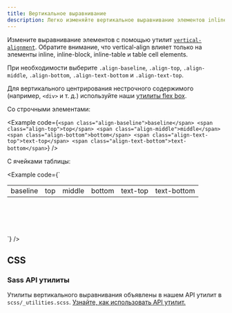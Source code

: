 ```yaml
---
title: Вертикальное выравнивание
description: Легко изменяйте вертикальное выравнивание элементов inline, inline-block, inline-table и ячеек таблицы.
---
```


Измените выравнивание элементов с помощью утилит [`vertical-alignment`](https://developer.mozilla.org/en-US/docs/Web/CSS/vertical-align). Обратите внимание, что vertical-align влияет только на элементы inline, inline-block, inline-table и table cell elements.

При необходимости выберите `.align-baseline`, `.align-top`, `.align-middle`, `.align-bottom`, `.align-text-bottom` и `.align-text-top`.

Для вертикального центрирования нестрочного содержимого (например, `<div>` и т. д.) используйте наши [утилиты flex box]([[docsref:/utilities/flex#align-items]]).

Со строчными элементами:

<Example code={`<span class="align-baseline">baseline</span>
<span class="align-top">top</span>
<span class="align-middle">middle</span>
<span class="align-bottom">bottom</span>
<span class="align-text-top">text-top</span>
<span class="align-text-bottom">text-bottom</span>`} />

С ячейками таблицы:

<Example code={`<table style="height: 100px;">
    <tbody>
      <tr>
        <td class="align-baseline">baseline</td>
        <td class="align-top">top</td>
        <td class="align-middle">middle</td>
        <td class="align-bottom">bottom</td>
        <td class="align-text-top">text-top</td>
        <td class="align-text-bottom">text-bottom</td>
      </tr>
    </tbody>
  </table>`} />

## CSS

### Sass API утилиты

Утилиты вертикального выравнивания объявлены в нашем API утилит в `scss/_utilities.scss`. [Узнайте, как использовать API утилит.]([[docsref:/utilities/api#using-the-api]])

<ScssDocs name="utils-vertical-align" file="scss/_utilities.scss" />
